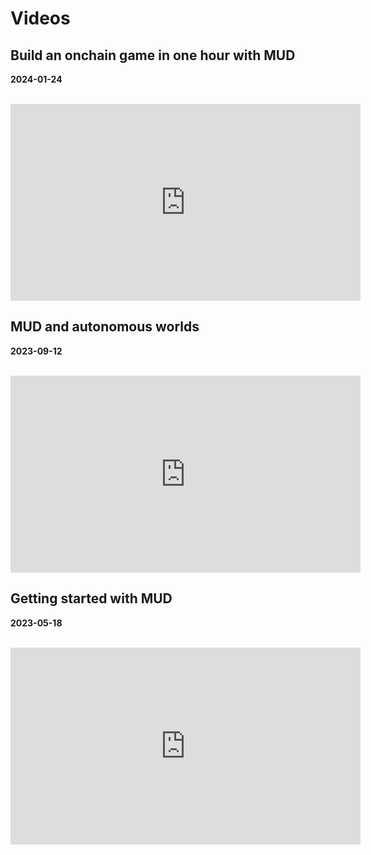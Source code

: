 # Videos

## Build an onchain game in one hour with MUD

**2024-01-24**

<br />
<iframe
  width="560"
  height="315"
  src="https://www.youtube.com/embed/pla6wfWN7tE?si=TCxZ5-n1MqrIBMKP"
  title="YouTube video player"
  frameborder="0"
  allow="accelerometer; autoplay; clipboard-write; encrypted-media; gyroscope; picture-in-picture; web-share"
  referrerpolicy="strict-origin-when-cross-origin"
  allowfullscreen
></iframe>

## MUD and autonomous worlds

**2023-09-12**

<br />
<iframe
  width="560"
  height="315"
  src="https://www.youtube.com/embed/Unfj6yN9wmA?si=_IU8TF0ViFrW5mtc"
  title="YouTube video player"
  frameborder="0"
  allow="accelerometer; autoplay; clipboard-write; encrypted-media; gyroscope; picture-in-picture; web-share"
  referrerpolicy="strict-origin-when-cross-origin"
  allowfullscreen
></iframe>

## Getting started with MUD

**2023-05-18**

<br />
<iframe
  width="560"
  height="315"
  src="https://www.youtube.com/embed/UvIWmzscWp8?si=Bm_47sYJ13k_-vSR"
  title="YouTube video player"
  frameborder="0"
  allow="accelerometer; autoplay; clipboard-write; encrypted-media; gyroscope; picture-in-picture; web-share"
  referrerpolicy="strict-origin-when-cross-origin"
  allowfullscreen
></iframe>
